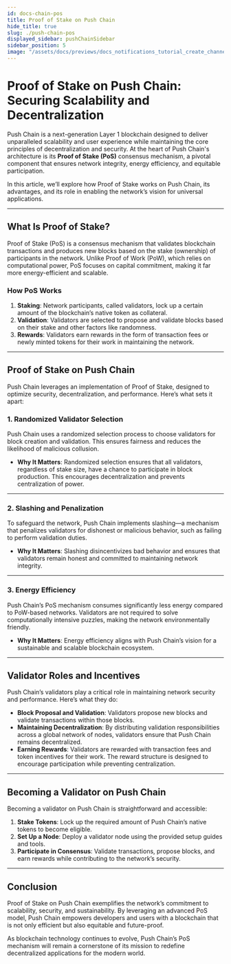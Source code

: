 ```yaml
---
id: docs-chain-pos
title: Proof of Stake on Push Chain
hide_title: true
slug: ./push-chain-pos
displayed_sidebar: pushChainSidebar
sidebar_position: 5
image: "/assets/docs/previews/docs_notifications_tutorial_create_channel--creating_your_channel.png"
---
```


# Proof of Stake on Push Chain: Securing Scalability and Decentralization

Push Chain is a next-generation Layer 1 blockchain designed to deliver unparalleled scalability and user experience while maintaining the core principles of decentralization and security. At the heart of Push Chain's architecture is its **Proof of Stake (PoS)** consensus mechanism, a pivotal component that ensures network integrity, energy efficiency, and equitable participation.

In this article, we’ll explore how Proof of Stake works on Push Chain, its advantages, and its role in enabling the network’s vision for universal applications.

---

## **What Is Proof of Stake?**

Proof of Stake (PoS) is a consensus mechanism that validates blockchain transactions and produces new blocks based on the stake (ownership) of participants in the network. Unlike Proof of Work (PoW), which relies on computational power, PoS focuses on capital commitment, making it far more energy-efficient and scalable.

### **How PoS Works**
1. **Staking**: Network participants, called validators, lock up a certain amount of the blockchain’s native token as collateral.
2. **Validation**: Validators are selected to propose and validate blocks based on their stake and other factors like randomness.
3. **Rewards**: Validators earn rewards in the form of transaction fees or newly minted tokens for their work in maintaining the network.

---

## **Proof of Stake on Push Chain**

Push Chain leverages an implementation of Proof of Stake, designed to optimize security, decentralization, and performance. Here’s what sets it apart:

### **1. Randomized Validator Selection**
Push Chain uses a randomized selection process to choose validators for block creation and validation. This ensures fairness and reduces the likelihood of malicious collusion.

- **Why It Matters**: Randomized selection ensures that all validators, regardless of stake size, have a chance to participate in block production. This encourages decentralization and prevents centralization of power.

---

### **2. Slashing and Penalization**
To safeguard the network, Push Chain implements slashing—a mechanism that penalizes validators for dishonest or malicious behavior, such as failing to perform validation duties.

- **Why It Matters**: Slashing disincentivizes bad behavior and ensures that validators remain honest and committed to maintaining network integrity.

---

### **3. Energy Efficiency**
Push Chain’s PoS mechanism consumes significantly less energy compared to PoW-based networks. Validators are not required to solve computationally intensive puzzles, making the network environmentally friendly.

- **Why It Matters**: Energy efficiency aligns with Push Chain’s vision for a sustainable and scalable blockchain ecosystem.

---

## **Validator Roles and Incentives**

Push Chain’s validators play a critical role in maintaining network security and performance. Here’s what they do:

- **Block Proposal and Validation**: Validators propose new blocks and validate transactions within those blocks.
- **Maintaining Decentralization**: By distributing validation responsibilities across a global network of nodes, validators ensure that Push Chain remains decentralized.
- **Earning Rewards**: Validators are rewarded with transaction fees and token incentives for their work. The reward structure is designed to encourage participation while preventing centralization.

---

## **Becoming a Validator on Push Chain**

Becoming a validator on Push Chain is straightforward and accessible:
1. **Stake Tokens**: Lock up the required amount of Push Chain’s native tokens to become eligible.
2. **Set Up a Node**: Deploy a validator node using the provided setup guides and tools.
3. **Participate in Consensus**: Validate transactions, propose blocks, and earn rewards while contributing to the network’s security.

---

## **Conclusion**

Proof of Stake on Push Chain exemplifies the network’s commitment to scalability, security, and sustainability. By leveraging an advanced PoS model, Push Chain empowers developers and users with a blockchain that is not only efficient but also equitable and future-proof.

As blockchain technology continues to evolve, Push Chain’s PoS mechanism will remain a cornerstone of its mission to redefine decentralized applications for the modern world.

